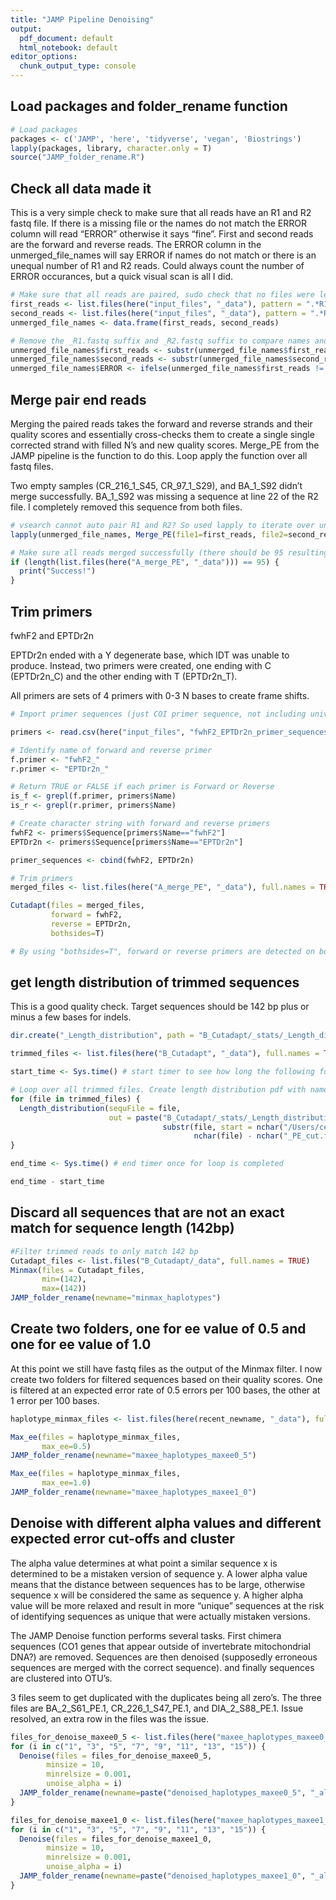 ```yaml
---
title: "JAMP Pipeline Denoising"
output:
  pdf_document: default
  html_notebook: default
editor_options:
  chunk_output_type: console
---
```


## Load packages and folder_rename function
```r
# Load packages
packages <- c('JAMP', 'here', 'tidyverse', 'vegan', 'Biostrings')
lapply(packages, library, character.only = T)
source("JAMP_folder_rename.R")
```

## Check all data made it
This is a very simple check to make sure that all reads have an R1 and R2 fastq file. If there is a missing file or the names do not match the ERROR column will read "ERROR" otherwise it says "fine". 
First and second reads are the forward and reverse reads.
The ERROR column in the unmerged_file_names will say ERROR if names do not match or there is an unequal number of R1 and R2 reads. Could always count the number of ERROR occurances, but a quick visual scan is all I did.

```r
# Make sure that all reads are paired, sudo check that no files were left behind
first_reads <- list.files(here("input_files", "_data"), pattern = ".*R1.fastq", full.names = TRUE)
second_reads <- list.files(here("input_files", "_data"), pattern = ".*R2.fastq", full.names = TRUE)
unmerged_file_names <- data.frame(first_reads, second_reads) 

# Remove the _R1.fastq suffix and _R2.fastq suffix to compare names and verify that all rows have matching names
unmerged_file_names$first_reads <- substr(unmerged_file_names$first_reads, 1, nchar(unmerged_file_names$first_reads)-9)
unmerged_file_names$second_reads <- substr(unmerged_file_names$second_reads, 1, nchar(unmerged_file_names$second_reads)-9)
unmerged_file_names$ERROR <- ifelse(unmerged_file_names$first_reads != unmerged_file_names$second_reads, "ERROR", "fine")
```

## Merge pair end reads
Merging the paired reads takes the forward and reverse strands and their quality scores and essentially cross-checks them to create a single single corrected strand with filled N's and new quality scores. Merge_PE from the JAMP pipeline is the function to do this. Loop apply the function over all fastq files.

Two empty samples (CR_216_1_S45, CR_97_1_S29), and BA_1_S92 didn't merge successfully. 
BA_1_S92 was missing a sequence at line 22 of the R2 file. I completely removed this sequence from both files.
```r
# vsearch cannot auto pair R1 and R2? So used lapply to iterate over unmerged_file_names df.
lapply(unmerged_file_names, Merge_PE(file1=first_reads, file2=second_reads, exe= "vsearch"))

# Make sure all reads merged successfully (there should be 95 resulting files).
if (length(list.files(here("A_merge_PE", "_data"))) == 95) {
  print("Success!")
}
```

## Trim primers
fwhF2 and EPTDr2n

EPTDr2n ended with a Y degenerate base, which IDT was unable to produce. Instead, two primers were created, one ending with C (EPTDr2n_C) and the other ending with T (EPTDr2n_T).

All primers are sets of 4 primers with 0-3 N bases to create frame shifts.
```r
# Import primer sequences (just COI primer sequence, not including universal tail)

primers <- read.csv(here("input_files", "fwhF2_EPTDr2n_primer_sequences.csv"))

# Identify name of forward and reverse primer
f.primer <- "fwhF2_"
r.primer <- "EPTDr2n_"

# Return TRUE or FALSE if each primer is Forward or Reverse
is_f <- grepl(f.primer, primers$Name)
is_r <- grepl(r.primer, primers$Name)

# Create character string with forward and reverse primers
fwhF2 <- primers$Sequence[primers$Name=="fwhF2"]
EPTDr2n <- primers$Sequence[primers$Name=="EPTDr2n"]

primer_sequences <- cbind(fwhF2, EPTDr2n)

# Trim primers 
merged_files <- list.files(here("A_merge_PE", "_data"), full.names = TRUE)

Cutadapt(files = merged_files, 
         forward = fwhF2,
         reverse = EPTDr2n,
         bothsides=T)

# By using "bothsides=T", forward or reverse primers are detected on both ends. This is not nessesary for fusion primers.

```


## get length distribution of trimmed sequences
This is a good quality check. Target sequences should be 142 bp plus or minus a few bases for indels.

```r

dir.create("_Length_distribution", path = "B_Cutadapt/_stats/_Length_distribution")

trimmed_files <- list.files(here("B_Cutadapt", "_data"), full.names = TRUE) # Create list of trimmed filenames

start_time <- Sys.time() # start timer to see how long the following for loop will take

# Loop over all trimmed files. Create length distribution pdf with name of the sample (cutoff file path and suffix)
for (file in trimmed_files) {
  Length_distribution(sequFile = file, 
                      out = paste("B_Cutadapt/_stats/_Length_distribution/", 
                                  substr(file, start = nchar("/Users/cedarmackaness/gc/B_Cutadapt/_data/ "), 
                                         nchar(file) - nchar("_PE_cut.fastq")), ".pdf", sep=""), fastq=TRUE)
}

end_time <- Sys.time() # end timer once for loop is completed

end_time - start_time

```


## Discard all sequences that are not an exact match for sequence length (142bp)
```r
#Filter trimmed reads to only match 142 bp
Cutadapt_files <- list.files("B_Cutadapt/_data", full.names = TRUE)
Minmax(files = Cutadapt_files,
       min=(142),
       max=(142))
JAMP_folder_rename(newname="minmax_haplotypes")
```


## Create two folders, one for ee value of 0.5 and one for ee value of 1.0
At this point we still have fastq files as the output of the Minmax filter. I now create two folders for filtered sequences based on their quality scores. One is filtered at an expected error rate of 0.5 errors per 100 bases, the other at 1 error per 100 bases. 
```r
haplotype_minmax_files <- list.files(here(recent_newname, "_data"), full.names = TRUE)

Max_ee(files = haplotype_minmax_files,
       max_ee=0.5)
JAMP_folder_rename(newname="maxee_haplotypes_maxee0_5")

Max_ee(files = haplotype_minmax_files,
       max_ee=1.0)
JAMP_folder_rename(newname="maxee_haplotypes_maxee1_0")
```


## Denoise with different alpha values and different expected error cut-offs and cluster
The alpha value determines at what point a similar sequence x is determined to be a mistaken version of sequence y. A lower alpha value means that the distance between sequences has to be large, otherwise sequence x will be considered the same as sequence y. A higher alpha value will be more relaxed and result in more "unique" sequences at the risk of identifying sequences as unique that were actually mistaken versions.

The JAMP Denoise function performs several tasks. First chimera sequences (CO1 genes that appear outside of invertebrate mitochondrial DNA?) are removed. Sequences are then denoised (supposedly erroneous sequences are merged with the correct sequence). and finally sequences are clustered into OTU's.

3 files seem to get duplicated with the duplicates being all zero's. The three files are BA_2_S61_PE.1, CR_226_1_S47_PE.1, and DIA_2_S88_PE.1. Issue resolved, an extra row in the files was the issue.
```r
files_for_denoise_maxee0_5 <- list.files(here("maxee_haplotypes_maxee0_5_2023-07-05", "_data"), full.names = TRUE)
for (i in c("1", "3", "5", "7", "9", "11", "13", "15")) {
  Denoise(files = files_for_denoise_maxee0_5,
        minsize = 10,
        minrelsize = 0.001,
        unoise_alpha = i)
  JAMP_folder_rename(newname=paste("denoised_haplotypes_maxee0_5", "_alpha_", i, sep=""))
}

files_for_denoise_maxee1_0 <- list.files(here("maxee_haplotypes_maxee1_0_2023-07-05", "_data"), full.names = TRUE)
for (i in c("1", "3", "5", "7", "9", "11", "13", "15")) {
  Denoise(files = files_for_denoise_maxee1_0,
        minsize = 10,
        minrelsize = 0.001,
        unoise_alpha = i)
  JAMP_folder_rename(newname=paste("denoised_haplotypes_maxee1_0", "_alpha_", i, sep=""))
}
```


